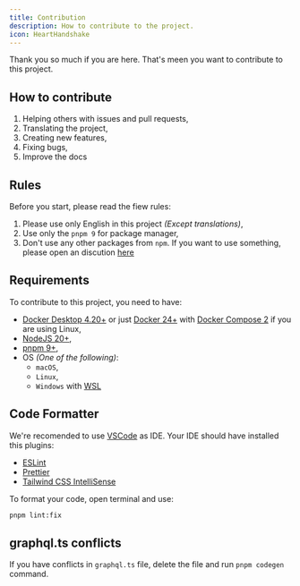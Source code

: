 ```yaml
---
title: Contribution
description: How to contribute to the project.
icon: HeartHandshake
---
```


Thank you so much if you are here. That's meen you want to contribute to this project.

## How to contribute

1. Helping others with issues and pull requests,
2. Translating the project,
3. Creating new features,
4. Fixing bugs,
5. Improve the docs

## Rules

Before you start, please read the fiew rules:

1. Please use only English in this project _(Except translations)_,
2. Use only the `pnpm 9` for package manager,
3. Don't use any other packages from `npm`. If you want to use something, please open an discution [here](https://github.com/aXenDeveloper/vitnode/discussions/categories/ideas)

## Requirements

To contribute to this project, you need to have:

- [Docker Desktop 4.20+](https://www.docker.com/products/docker-desktop/) or just [Docker 24+](https://www.docker.com/) with [Docker Compose 2](https://docs.docker.com/compose/) if you are using Linux,
- [NodeJS 20+](https://nodejs.org/en/),
- [pnpm 9+](https://pnpm.io/),
- OS _(One of the following)_:
  - `macOS`,
  - `Linux`,
  - `Windows` with [WSL](https://learn.microsoft.com/en-us/windows/wsl/install)

## Code Formatter

We're recomended to use [VSCode](https://code.visualstudio.com/) as IDE.
Your IDE should have installed this plugins:

- [ESLint](https://marketplace.visualstudio.com/items?itemName=dbaeumer.vscode-eslint)
- [Prettier](https://marketplace.visualstudio.com/items?itemName=esbenp.prettier-vscode)
- [Tailwind CSS IntelliSense](https://marketplace.visualstudio.com/items?itemName=bradlc.vscode-tailwindcss)

To format your code, open terminal and use:

```bash
pnpm lint:fix
```

## graphql.ts conflicts

If you have conflicts in `graphql.ts` file, delete the file and run `pnpm codegen` command.
